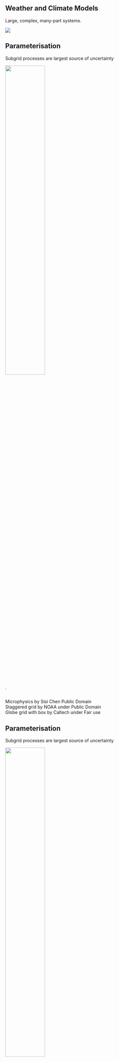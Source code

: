 <!-- ## The ICCS

! ## The ICCS^[For more details see poster 14 *International RSE collaboration with the ICCS and the VESRI*] {.smaller}

The Institute of Computing for Climate Science

* Domain-specific RSE group based at the University of Cambridge
* Embedded support to several international climate science projects 

![]( ./images/iccs/ICCS_streams.png){fig-align="center"}

::: {.notes}
My background in this is ML and numerical modelling on HPC. 
::: -->

## Weather and Climate Models {.smaller}

Large, complex, many-part systems. 
<br>

![]( ./images/Climate_Models.svg )


## Parameterisation {.smaller auto-animate=true}

Subgrid processes are largest source of uncertainty

![]( https://nps.edu/documents/10180/113643263/nps-tschneider-gclimatemodel-grid.jpg/de62c0fe-c76f-42e7-abdf-3143935b1fb3?t=1551741588000 ){style="height: 50%; width=20px; object-fit: cover; object-position: 0 0;" .absolute top=25% left=0%}

![]( https://sisichenclouds.weebly.com/uploads/1/3/0/6/130656471/cloudprocess1_orig.png ){style="background: #FFFFFF;" .absolute top=53% left=44% height=0.5%}

::: {.attribution}
Microphysics by Sisi Chen Public Domain\
Staggered grid by NOAA under Public Domain\
Globe grid with box by Caltech under Fair use
:::

## Parameterisation {.smaller auto-animate=true}

Subgrid processes are largest source of uncertainty

![]( https://nps.edu/documents/10180/113643263/nps-tschneider-gclimatemodel-grid.jpg/de62c0fe-c76f-42e7-abdf-3143935b1fb3?t=1551741588000 ){style="height: 50%; width=20px; object-fit: cover; object-position: 0 0;" .absolute top=25% left=0%}

![]( https://sisichenclouds.weebly.com/uploads/1/3/0/6/130656471/cloudprocess1_orig.png ){style="background: #FFFFFF;" .absolute top=30% right=0% height=40%}

::: {.attribution}
Microphysics by Sisi Chen Public Domain\
Staggered grid by NOAA under Public Domain\
Globe grid with box by Caltech under Fair use
:::

## Machine Learning in Science {.smaller}

We typically think of Deep Learning as an end-to-end process;  
a black box with an input and an output^[And some models like GraphCast, Aurora, and Pangu operate on this principle].

![]( ./images/neural_net_3b1b.jpeg ){style="border-radius: 50%;" .absolute top=39% left=65% width=30% height=32%}



![]( ./images/Aurora_Fig1.png ){.absolute top=37.5% left=5.5% width=55%}
[]{.absolute top=32.5% left=4% width=45% style="text-align:center;"}

<!-- [$$\begin{bmatrix}\vdots\\a_{23}\\a_{24}\\a_{25}\\a_{26}\\a_{27}\\\vdots\\\end{bmatrix}=\begin{bmatrix}\vdots\\0\\0\\1\\0\\0\\\vdots\\\end{bmatrix}$$]{.absolute top=30% right=8.5% width=25%}
[It's Pikachu!]{.absolute top=27.5% right=8.5% width=25% style="text-align:center;"} -->

::: {.attribution}
Neural Net by [3Blue1Brown]( https://www.3blue1brown.com/topics/neural-networks ) under [*fair dealing*](https://www.gov.uk/guidance/exceptions-to-copyright).  
<!-- Pikachu &#169; *The Pokemon Company*, used under [*fair dealing*]( https://www.gov.uk/guidance/exceptions-to-copyright ). -->
:::


## Hybrid Modelling {.smaller}

![]( ./images/Climate_Models.svg )

![]( ./images/neural_net_3b1b.jpeg ){style="border-radius: 50%;" .absolute bottom=7% left=56% width=25% height=21%}

::: {.attribution}
Neural Net by [3Blue1Brown]( https://www.3blue1brown.com/topics/neural-networks ) under [*fair dealing*](https://www.gov.uk/guidance/exceptions-to-copyright).  
<!-- Pikachu &#169; *The Pokemon Company*, used under [*fair dealing*]( https://www.gov.uk/guidance/exceptions-to-copyright ). -->
:::

::: {.notes}
2 approaches: 
* emulation, or
* data-driven.

Additional challenges:
* Physical compatibility
  * Physics-based models have conservation laws  
    Required for accuracy and stability
* Language interoperation
:::


<!-- ## Challenges {.smaller}

- Reproducibility
  - Ensure net functions the same in-situ
- Re-usability
  - Make ML parameterisations available to many models
  - Facilitate easy re-training/adaptation
- Language Interoperation -->

